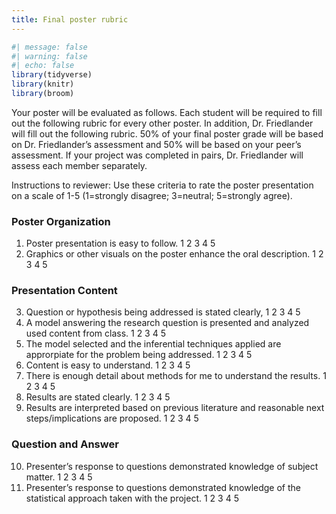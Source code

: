 ---
title: Final poster rubric
---

```{r}
#| message: false
#| warning: false
#| echo: false
library(tidyverse)
library(knitr)
library(broom)
```

Your poster will be evaluated as follows. Each student will be required to fill out the following rubric for every other poster. In addition, Dr. Friedlander will fill out the following rubric. 50% of your final poster grade will be based on Dr. Friedlander's assessment and 50% will be based on your peer's assessment. If your project was completed in pairs, Dr. Friedlander will assess each member separately.

Instructions to reviewer: Use these criteria to rate the poster presentation on a scale of 1-5 (1=strongly disagree; 3=neutral; 5=strongly agree). 

### Poster Organization

1. Poster presentation is easy to follow.	1 2 3 4 5
2. Graphics or other visuals on the poster enhance the oral description.	1 2 3 4 5

### Presentation Content 	

3. Question or hypothesis being addressed is stated clearly, 	1 2 3 4 5
4. A model answering the research question is presented and analyzed used content from class. 1 2 3 4 5
5. The model selected and the inferential techniques applied are approrpiate for the problem being addressed.  1 2 3 4 5 
6. Content is easy to understand.	1 2 3 4 5
7. There is enough detail about methods for me to understand the results.	1 2 3 4 5
8. Results are stated clearly.	1 2 3 4 5
9. Results are interpreted based on previous literature and reasonable next steps/implications are proposed. 	1 2 3 4 5

### Question and Answer	

10. Presenter's response to questions demonstrated knowledge of subject matter.	1 2 3 4 5
11. Presenter's response to questions demonstrated knowledge of the statistical approach taken with the project.	1 2 3 4 5

